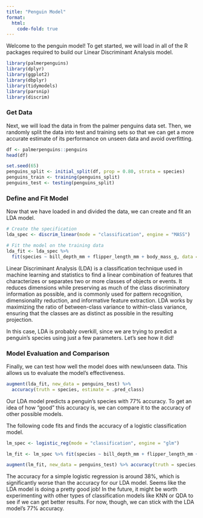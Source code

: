 ```yaml
---
title: "Penguin Model"
format:
  html:
    code-fold: true
---
```


Welcome to the penguin model! To get started, we will load in all of the R packages required to build our Linear Discriminant Analysis model.

```r
library(palmerpenguins)
library(dplyr)
library(ggplot2)
library(dbplyr)
library(tidymodels)
library(parsnip)
library(discrim)
```

### Get Data

Next, we will load the data in from the palmer penguins data set. Then, we randomly split the data into test and training sets so that we can get a more accurate estimate of its performance on unseen data and avoid overfitting.

```r
df <- palmerpenguins::penguins
head(df)

set.seed(65)
penguins_split <- initial_split(df, prop = 0.80, strata = species)
penguins_train <- training(penguins_split)
penguins_test <- testing(penguins_split)
```

### Define and Fit Model

Now that we have loaded in and divided the data, we can create and fit an LDA model.

```r
# Create the specification
lda_spec <- discrim_linear(mode = "classification", engine = "MASS")

# Fit the model on the training data
lda_fit <- lda_spec %>%
  fit(species ~ bill_depth_mm + flipper_length_mm + body_mass_g, data = penguins_train)
```

Linear Discriminant Analysis (LDA) is a classification technique used in machine learning and statistics to find a linear combination of features that characterizes or separates two or more classes of objects or events. It reduces dimensions while preserving as much of the class discriminatory information as possible, and is commonly used for pattern recognition, dimensionality reduction, and informative feature extraction. LDA works by maximizing the ratio of between-class variance to within-class variance, ensuring that the classes are as distinct as possible in the resulting projection.

In this case, LDA is probably overkill, since we are trying to predict a penguin's species using just a few parameters. Let's see how it did!

### Model Evaluation and Comparison

Finally, we can test how well the model does with new/unseen data. This allows us to evaluate the model's effectiveness.

```r
augment(lda_fit, new_data = penguins_test) %>%
  accuracy(truth = species, estimate = .pred_class)
```

Our LDA model predicts a penguin's species with 77% accuracy. To get an idea of how "good" this accuracy is, we can compare it to the accuracy of other possible models.

The following code fits and finds the accuracy of a logistic classification model.

```r
lm_spec <- logistic_reg(mode = "classification", engine = "glm")

lm_fit <- lm_spec %>% fit(species ~ bill_depth_mm + flipper_length_mm + body_mass_g, data = penguins_train)

augment(lm_fit, new_data = penguins_test) %>% accuracy(truth = species, estimate = .pred_class)
```

The accuracy for a simple logistic regression is around 38%, which is significantly worse than the accuracy for our LDA model. Seems like the LDA model is doing a pretty good job! In the future, it might be worth experimenting with other types of classification models like KNN or QDA to see if we can get better results. For now, though, we can stick with the LDA model's 77% accuracy.
